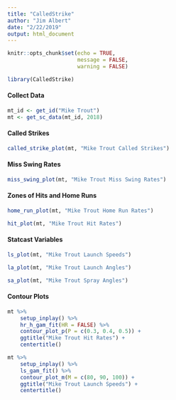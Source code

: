 ```yaml
---
title: "CalledStrike"
author: "Jim Albert"
date: "2/22/2019"
output: html_document
---
```


```r
knitr::opts_chunk$set(echo = TRUE,
                      message = FALSE,
                      warning = FALSE)
```

```r
library(CalledStrike)
```

#### Collect Data

```r
mt_id <- get_id("Mike Trout")
mt <- get_sc_data(mt_id, 2018)
```

#### Called Strikes

```r
called_strike_plot(mt, "Mike Trout Called Strikes")
```

#### Miss Swing Rates

```r
miss_swing_plot(mt, "Mike Trout Miss Swing Rates")
```

#### Zones of Hits and Home Runs

```r
home_run_plot(mt, "Mike Trout Home Run Rates")
```

```r
hit_plot(mt, "Mike Trout Hit Rates")
```

#### Statcast Variables

```r
ls_plot(mt, "Mike Trout Launch Speeds")
```

```r
la_plot(mt, "Mike Trout Launch Angles")
```

```r
sa_plot(mt, "Mike Trout Spray Angles")
```

#### Contour Plots

```r
mt %>%
    setup_inplay() %>%
    hr_h_gam_fit(HR = FALSE) %>%
    contour_plot_p(P = c(0.3, 0.4, 0.5)) +
    ggtitle("Mike Trout Hit Rates") +
    centertitle()
```

```r
mt %>%
    setup_inplay() %>%
    ls_gam_fit() %>%
    contour_plot_m(M = c(80, 90, 100)) +
    ggtitle("Mike Trout Launch Speeds") +
    centertitle()
```

